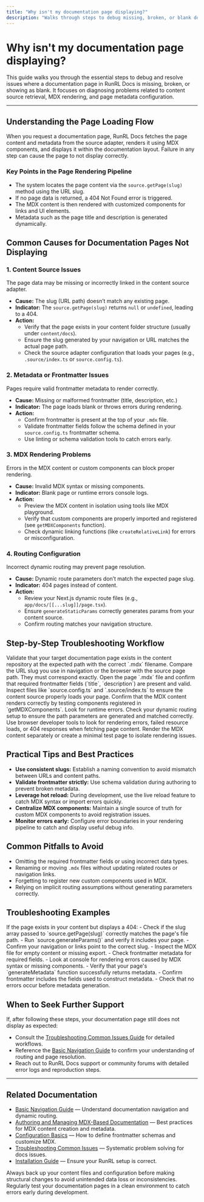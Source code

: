 ```yaml
---
title: "Why isn't my documentation page displaying?"
description: "Walks through steps to debug missing, broken, or blank documentation pages, including content source issues and metadata problems."
---
```


# Why isn't my documentation page displaying?

This guide walks you through the essential steps to debug and resolve issues where a documentation page in RunRL Docs is missing, broken, or showing as blank. It focuses on diagnosing problems related to content source retrieval, MDX rendering, and page metadata configuration.

---

## Understanding the Page Loading Flow

When you request a documentation page, RunRL Docs fetches the page content and metadata from the source adapter, renders it using MDX components, and displays it within the documentation layout. Failure in any step can cause the page to not display correctly.

### Key Points in the Page Rendering Pipeline

- The system locates the page content via the `source.getPage(slug)` method using the URL slug.
- If no page data is returned, a 404 Not Found error is triggered.
- The MDX content is then rendered with customized components for links and UI elements.
- Metadata such as the page title and description is generated dynamically.


## Common Causes for Documentation Pages Not Displaying

### 1. Content Source Issues

The page data may be missing or incorrectly linked in the content source adapter.

- **Cause:** The slug (URL path) doesn’t match any existing page.
- **Indicator:** The `source.getPage(slug)` returns `null` or `undefined`, leading to a 404.
- **Action:**
  - Verify that the page exists in your content folder structure (usually under `content/docs`).
  - Ensure the slug generated by your navigation or URL matches the actual page path.
  - Check the source adapter configuration that loads your pages (e.g., `.source/index.ts` or `source.config.ts`).

### 2. Metadata or Frontmatter Issues

Pages require valid frontmatter metadata to render correctly.

- **Cause:** Missing or malformed frontmatter (title, description, etc.)
- **Indicator:** The page loads blank or throws errors during rendering.
- **Action:**
  - Confirm frontmatter is present at the top of your `.mdx` file.
  - Validate frontmatter fields follow the schema defined in your `source.config.ts` frontmatter schema.
  - Use linting or schema validation tools to catch errors early.

### 3. MDX Rendering Problems

Errors in the MDX content or custom components can block proper rendering.

- **Cause:** Invalid MDX syntax or missing components.
- **Indicator:** Blank page or runtime errors console logs.
- **Action:**
  - Preview the MDX content in isolation using tools like MDX playground.
  - Verify that custom components are properly imported and registered (see `getMDXComponents` function).
  - Check dynamic linking functions (like `createRelativeLink`) for errors or misconfiguration.

### 4. Routing Configuration

Incorrect dynamic routing may prevent page resolution.

- **Cause:** Dynamic route parameters don’t match the expected page slug.
- **Indicator:** 404 pages instead of content.
- **Action:**
  - Review your Next.js dynamic route files (e.g., `app/docs/[[...slug]]/page.tsx`).
  - Ensure `generateStaticParams` correctly generates params from your content source.
  - Confirm routing matches your navigation structure.


## Step-by-Step Troubleshooting Workflow

<Steps>
  <Step title="Confirm Page Exists">
  Validate that your target documentation page exists in the content repository at the expected path with the correct `.mdx` filename.
  </Step>
  <Step title="Verify Slug and Paths">
  Compare the URL slug you use in navigation or the browser with the source page path. They must correspond exactly.
  </Step>
  <Step title="Check Frontmatter Metadata">
  Open the page `.mdx` file and confirm that required frontmatter fields (`title`, `description`) are present and valid.
  </Step>
  <Step title="Review Source Adapter Configuration">
  Inspect files like `source.config.ts` and `.source/index.ts` to ensure the content source properly loads your page.
  </Step>
  <Step title="Inspect MDX Rendering Logic">
  Confirm that the MDX content renders correctly by testing components registered in `getMDXComponents`. Look for runtime errors.
  </Step>
  <Step title="Examine Routing and Navigation">
  Check your dynamic routing setup to ensure the path parameters are generated and matched correctly.
  </Step>
  <Step title="Review Console and Network Logs">
  Use browser developer tools to look for rendering errors, failed resource loads, or 404 responses when fetching page content.
  </Step>
  <Step title="Test in Isolation">
  Render the MDX content separately or create a minimal test page to isolate rendering issues.
  </Step>
</Steps>


## Practical Tips and Best Practices

- **Use consistent slugs:** Establish a naming convention to avoid mismatch between URLs and content paths.
- **Validate frontmatter strictly:** Use schema validation during authoring to prevent broken metadata.
- **Leverage hot reload:** During development, use the live reload feature to catch MDX syntax or import errors quickly.
- **Centralize MDX components:** Maintain a single source of truth for custom MDX components to avoid registration issues.
- **Monitor errors early:** Configure error boundaries in your rendering pipeline to catch and display useful debug info.


## Common Pitfalls to Avoid

- Omitting the required frontmatter fields or using incorrect data types.
- Renaming or moving `.mdx` files without updating related routes or navigation links.
- Forgetting to register new custom components used in MDX.
- Relying on implicit routing assumptions without generating parameters correctly.


## Troubleshooting Examples

<AccordionGroup title="Example Issues and How to Fix Them">
<Accordion title="Page Not Found (404) for Existing Page">
If the page exists in your content but displays a 404:
- Check if the slug array passed to `source.getPage(slug)` correctly matches the page's file path.
- Run `source.generateParams()` and verify it includes your page.
- Confirm your navigation or links point to the correct slug.
</Accordion>
<Accordion title="Page Loads but Content is Blank">
- Inspect the MDX file for empty content or missing export.
- Check frontmatter metadata for required fields.
- Look at console for rendering errors caused by MDX syntax or missing components.
</Accordion>
<Accordion title="Metadata (Title and Description) Not Showing">
- Verify that your page's `generateMetadata` function successfully returns metadata.
- Confirm frontmatter includes the fields used to construct metadata.
- Check that no errors occur before metadata generation.
</Accordion>
</AccordionGroup>


## When to Seek Further Support

If, after following these steps, your documentation page still does not display as expected:

- Consult the [Troubleshooting Common Issues Guide](/guides/usage-patterns/troubleshooting) for detailed workflows.
- Reference the [Basic Navigation Guide](/guides/getting-started/basic-navigation) to confirm your understanding of routing and page resolution.
- Reach out to RunRL Docs support or community forums with detailed error logs and reproduction steps.


---

## Related Documentation

- [Basic Navigation Guide](/guides/getting-started/basic-navigation) — Understand documentation navigation and dynamic routing.
- [Authoring and Managing MDX-Based Documentation](/guides/usage-patterns/authoring-mdx) — Best practices for MDX content creation and metadata.
- [Configuration Basics](/getting-started/setup-introduction/configuration-basics) — How to define frontmatter schemas and customize MDX.
- [Troubleshooting Common Issues](/guides/usage-patterns/troubleshooting) — Systematic problem solving for docs issues.
- [Installation Guide](/getting-started/setup-introduction/installing-runrl) — Ensure your RunRL setup is correct.


<Tip>
Always back up your content files and configuration before making structural changes to avoid unintended data loss or inconsistencies.
</Tip>

<Check>
Regularly test your documentation pages in a clean environment to catch errors early during development.
</Check>